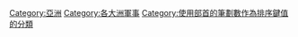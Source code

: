 {{Commonscat|Military of Asia}}

{{DEFAULTSORT:②劃⼆部亞洲}}
[[Category:亞洲|Category:亞洲]]
[[Category:各大洲軍事|Category:各大洲軍事]]
[[Category:使用部首的筆劃數作為排序鍵值的分類|Category:使用部首的筆劃數作為排序鍵值的分類]]